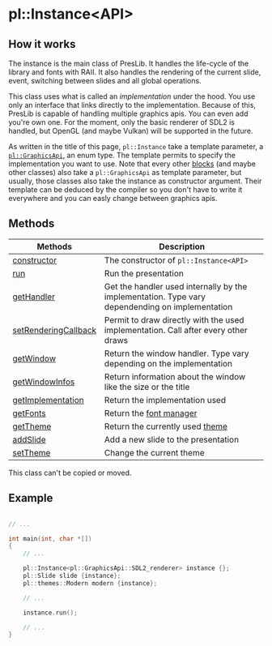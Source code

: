 # pl::Instance\<API\>

## How it works

The instance is the main class of PresLib. It handles the life-cycle of the library and fonts with RAII. It also handles the rendering of the current slide, event, switching between slides and all global operations.

This class uses what is called an *implementation* under the hood. You use only an interface that links directly to the implementation. Because of this, PresLib is capable of handling multiple graphics apis. You can even add you're own one. For the moment, only the basic renderer of SDL2 is handled, but OpenGL (and maybe Vulkan) will be supported in the future.

As written in the title of this page, `pl::Instance` take a template parameter, a [`pl::GraphicsApi`](/docs/graphics_api), an enum type. The template permits to specify the implementation you want to use. Note that every other [blocks](/docs/blocks) (and maybe other classes) also take a `pl::GraphicsApi` as template parameter, but usually, those classes also take the instance as constructor argument. Their template can be deduced by the compiler so you don't have to write it everywhere and you can easly change between graphics apis.


## Methods

| Methods | Description |
|---------|-------------|
| [constructor](/docs/instance/constructor)                     | The constructor of `pl::Instance<API>`                                                          |
| [run](/docs/instance/run)                                     | Run the presentation                                                                            |
| [getHandler](/docs/instance/get_handler)                      | Get the handler used internally by the implementation. Type vary dependending on implementation |
| [setRenderingCallback](/docs/instance/set_rendering_callback) | Permit to draw directly with the used implementation. Call after every other draws              |
| [getWindow](/docs/instance/)                                  | Return the window handler. Type vary depending on the implementation                            |
| [getWindowInfos](/docs/instance/get_window_infos)             | Return information about the window like the size or the title                                  |
| [getImplementation](/docs/instance/get_implementation)        | Return the implementation used                                                                  |
| [getFonts](/docs/instance/get_fonts)                          | Return the [font manager](/docs/font_manager)                                                   |
| [getTheme](/docs/instance/get_theme)                          | Return the currently used [theme](/docs/themes)                                                 |
| [addSlide](/docs/instance/add_slide)                          | Add a new slide to the presentation                                                             |
| [setTheme](/docs/instance/set_theme)                          | Change the current theme                                                                        |

This class can't be copied or moved.



## Example

```cpp

// ...

int main(int, char *[])
{
	// ...

	pl::Instance<pl::GraphicsApi::SDL2_renderer> instance {};
	pl::Slide slide {instance};
	pl::themes::Modern modern {instance};

	// ...

	instance.run();

	// ...
}
```